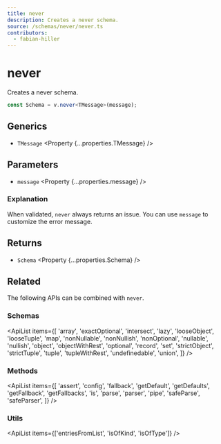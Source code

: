```yaml
---
title: never
description: Creates a never schema.
source: /schemas/never/never.ts
contributors:
  - fabian-hiller
---
```



# never

Creates a never schema.

```ts
const Schema = v.never<TMessage>(message);
```

## Generics

- `TMessage` <Property {...properties.TMessage} />

## Parameters

- `message` <Property {...properties.message} />

### Explanation

When validated, `never` always returns an issue. You can use `message` to customize the error message.

## Returns

- `Schema` <Property {...properties.Schema} />

## Related

The following APIs can be combined with `never`.

### Schemas

<ApiList
  items={[
    'array',
    'exactOptional',
    'intersect',
    'lazy',
    'looseObject',
    'looseTuple',
    'map',
    'nonNullable',
    'nonNullish',
    'nonOptional',
    'nullable',
    'nullish',
    'object',
    'objectWithRest',
    'optional',
    'record',
    'set',
    'strictObject',
    'strictTuple',
    'tuple',
    'tupleWithRest',
    'undefinedable',
    'union',
  ]}
/>

### Methods

<ApiList
  items={[
    'assert',
    'config',
    'fallback',
    'getDefault',
    'getDefaults',
    'getFallback',
    'getFallbacks',
    'is',
    'parse',
    'parser',
    'pipe',
    'safeParse',
    'safeParser',
  ]}
/>

### Utils

<ApiList items={['entriesFromList', 'isOfKind', 'isOfType']} />
